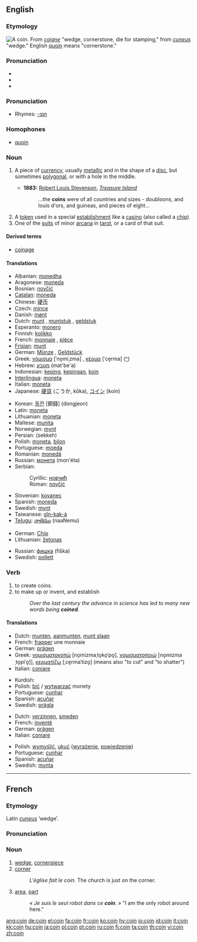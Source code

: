 {{wikipedia}}
==English==

===Etymology===
[[Image:ClemensXI.jpg|thumb|right|A coin.]]
From {{OF.}} ''[[coigne]]'' "wedge, cornerstone, die for stamping," from {{L.}} ''[[cuneus]]'' "wedge." English [[quoin]] means "cornerstone."

===Pronunciation===
* {{IPA|/kɔɪn/}}
* {{SAMPA|/kOIn/}}
*{{audio|en-us-coin.ogg|Audio (US)}}

===Pronunciation===
*Rhymes: [[Rhymes:English:-ɔɪn|-ɔɪn]]

===Homophones===
*[[quoin]]

===Noun===
{{en-noun}}

# {{context|currency}} A piece of [[currency]], usually [[metallic]] and in the shape of a [[disc]], but sometimes [[polygonal]], or with a hole in the middle.
#*'''1883:''' [[w:Robert Louis Stevenson|Robert Louis Stevenson]], ''[[w:Treasure Island|Treasure Island]]''
#*: ...the '''coins''' were of all countries and sizes - doubloons, and louis d'ors, and guineas, and pieces of eight...
# A [[token]] used in a special [[establishment]] like a [[casino]] (also called a [[chip]]).
# One of the [[suit]]s of minor [[arcana]] in [[tarot]], or a card of that suit.

====Derived terms====
*[[coinage]]

====Translations====
{{trans-top|(''currency'') A piece of currency}}
*Albanian: [[monedha]] {{g|Albanian}}
*Aragonese: [[moneda]] {{f}}
*Bosnian: [[novčić]] {{m}}
*[[Catalan]]: [[moneda]] {{f}}
*Chinese: [[硬币]]
*Czech: [[mince]] {{f}}
*Danish: [[mønt]] {{m}}
*Dutch: [[munt]] {{m}}, [[muntstuk]] {{n}}, [[geldstuk]] {{n}}
*Esperanto: [[monero]]
*Finnish: [[kolikko]]
*French: [[monnaie]] {{f}}, [[pièce]] {{f}}
*[[Frisian]]: [[munt]]
*German: [[Münze]] {{f}}, [[Geldstück]] {{n}}
*Greek: [[νόμισμα]] [ˈno̞miˌzma] {{n}}, [[κέρμα]] [ˈce̞rma] {{n}} ([[:el:Νόμισμα|^]])
*Hebrew: [[מטבע]] (mat'be'a) {{m}}
*Indonesian: [[keping]], [[keping|kepingan]], [[koin]]
*[[Interlingua]]: [[moneta]]
*Italian: [[moneta]] {{f}}
*Japanese: [[硬貨]] (こうか, kōka), [[コイン]] (koin)
{{trans-mid}}
*Korean: [[동전]] [銅錢] (dongjeon)
*Latin: [[moneta]] {{f}}
*Lithuanian: [[moneta]] {{f}}
*Maltese: [[munita]] {{f}}
*Norwegian: [[mynt]] {{m}}
*Persian: {{FAchar|[[سکه]]}} (sekkeh)
*Polish: [[moneta]], [[bilon]]
*Portuguese: [[moeda]] {{f}}
*Romanian: [[monedă]] {{f}}
*Russian: [[монета]] (mon'éta) {{f}}
*Serbian:
*:Cyrillic: [[новчић]] {{m}}
*:Roman: [[novčić]] {{m}}
*Slovenian: [[kovanec]] {{m}}
*Spanish: [[moneda]] {{f}}
*Swedish: [[mynt]]
*Taiwanese: [[gîn-kak-á]]
*[[Telugu]]: [[నాణెము]] (naaNemu)
{{trans-bottom}}

{{trans-top|A token used in a special establishment like a casino}}
*German: [[Chip]] {{m}}
*Lithuanian: [[žetonas]] {{m}}
{{trans-mid}}
*Russian: [[фишка]] (fíška) {{f}}
*Swedish: [[pollett]] {{c}}
{{trans-bottom}}

{{trans-top|One of the suits of minor arcana in tarot, or a card of that suit}}
{{trans-mid}}
{{trans-bottom}}

===Verb===
{{en-verb}}

# to create coins.
# to make up or invent, and establish
#:''Over the last century the advance in science has led to many new words being '''coined'''.''

====Translations====
{{trans-top|to create coins}}
*Dutch: [[munten]], [[aanmunten]], [[munt slaan]]
*French: [[frapper]] une monnaie
*German: [[prägen]]
*Greek: [[νομισματοκοπώ]] [no̞mizmaˌto̞ko̞ˈpo̞], [[νομισματοποιώ]] [no̞mizmaˌto̞piˈo̞]], [[κερματίζω]] [ˌce̞rmaˈtizo̞] (means also "to cut" and "to shatter")
*Italian: [[coniare]]
{{trans-mid}}
*Kurdish: {{KUchar|[[پاره‌لێدان]]}}
*Polish: [[bić]] / [[wytwarzać]] monety
*Portuguese: [[cunhar]]
*Spanish: [[acuñar]]
*Swedish: [[prägla]]
{{trans-bottom}}

{{trans-top|to make up or invent, and establish}}
*Dutch: [[verzinnen]], [[smeden]]
*French: [[inventé]]
*German: [[prägen]]
*Italian: [[coniare]]
{{trans-mid}}
*Polish: [[wymyślić]], [[ukuć]] ([[wyrażenie]], [[powiedzenie]])
*Portuguese: [[cunhar]]
*Spanish: [[acuñar]]
*Swedish: [[mynta]]
{{trans-bottom}}

----

==French==

===Etymology===
Latin ''[[cuneus]]'' ‘wedge’.

===Pronunciation===
{{IPA|/kwɛ̃/}}

===Noun===
{{fr-noun-reg|m}}

# [[wedge]], [[cornerpiece]]
# [[corner]]
#:''L'église fait le coin.''  The church is just on the corner.
# [[area]], [[part]]
#:''« Je suis le seul robot dans ce '''coin'''. »''  "I am the only robot around here."

[[ang:coin]]
[[de:coin]]
[[el:coin]]
[[fa:coin]]
[[fr:coin]]
[[ko:coin]]
[[hy:coin]]
[[io:coin]]
[[id:coin]]
[[it:coin]]
[[kk:coin]]
[[hu:coin]]
[[ja:coin]]
[[pl:coin]]
[[pt:coin]]
[[ru:coin]]
[[fi:coin]]
[[ta:coin]]
[[th:coin]]
[[vi:coin]]
[[zh:coin]]